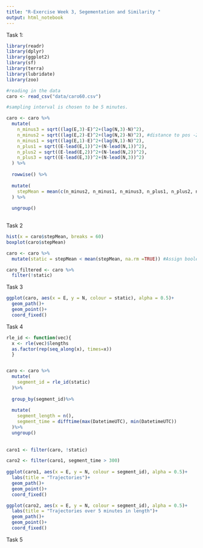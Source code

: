 ```yaml
---
title: "R-Exercise Week 3, Segementation and Similarity "
output: html_notebook
---
```


Task 1:

```r
library(readr)        
library(dplyr)        
library(ggplot2)      
library(sf)          
library(terra)        
library(lubridate)
library(zoo)

#reading in the data
caro <- read_csv("data/caro60.csv")

#sampling interval is chosen to be 5 minutes.

caro <- caro %>%
  mutate(
    n_minus3 = sqrt((lag(E,3)-E)^2+(lag(N,3)-N)^2),
    n_minus2 = sqrt((lag(E,2)-E)^2+(lag(N,2)-N)^2), #distance to pos -2 minutes
    n_minus1 = sqrt((lag(E,1)-E)^2+(lag(N,1)-N)^2),
    n_plus1 = sqrt((E-lead(E,1))^2+(N-lead(N,1))^2),
    n_plus2 = sqrt((E-lead(E,2))^2+(N-lead(N,2))^2),
    n_plus3 = sqrt((E-lead(E,3))^2+(N-lead(N,3))^2)
  ) %>%
  
  rowwise() %>%
  
  mutate(
    stepMean = mean(c(n_minus2, n_minus1, n_minus3, n_plus1, n_plus2, n_plus3))
  ) %>%
  
  ungroup()
  
```

Task 2

```r
  
hist(x = caro$stepMean, breaks = 60)
boxplot(caro$stepMean)

caro <- caro %>%
  mutate(static = stepMean < mean(stepMean, na.rm =TRUE)) #Assign boolean if the step-mean is below threshold (= mean of all stepmeans)

caro_filtered <- caro %>%
  filter(!static)
```

Task 3
```r
ggplot(caro, aes(x = E, y = N, colour = static), alpha = 0.5)+
  geom_path()+
  geom_point()+
  coord_fixed()

```

Task 4

```r

rle_id <- function(vec){
  x <- rle(vec)$lengths
  as.factor(rep(seq_along(x), times=x))
  }


caro <- caro %>%
  mutate(
    segment_id = rle_id(static)
  )%>%
  
  group_by(segment_id)%>%
  
  mutate(
    segment_length = n(),
    segment_time = difftime(max(DatetimeUTC), min(DatetimeUTC))
  )%>%
  ungroup()
  
  
caro1 <- filter(caro, !static)

caro2 <- filter(caro1, segment_time > 300)
  
ggplot(caro1, aes(x = E, y = N, colour = segment_id), alpha = 0.5)+
  labs(title = "Trajectories")+
  geom_path()+
  geom_point()+
  coord_fixed()

ggplot(caro2, aes(x = E, y = N, colour = segment_id), alpha = 0.5)+
  labs(title = "Trajectories over 5 minutes in length")+
  geom_path()+
  geom_point()+
  coord_fixed()
```
Task 5
```r


```
